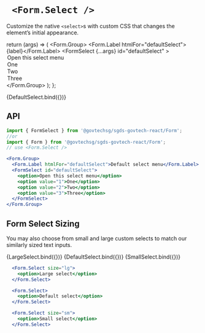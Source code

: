 
<Meta
  title="Components/Form/FormSelect"
  component={FormSelect}
/>

# ` <Form.Select />`

Customize the native `<select>`s with custom CSS that changes the element’s initial appearance.

  return (args) => (
    <Form.Group>
      <Form.Label htmlFor="defaultSelect">{label}</Form.Label>
      <FormSelect
        {...args}
        id="defaultSelect"
      >
        <option>Open this select menu</option>
        <option value="1">One</option>
        <option value="2">Two</option>
        <option value="3">Three</option>
      </FormSelect>
    </Form.Group>
  );
};


<Canvas>
  <Story name="Default">{DefaultSelect.bind({})}</Story>
</Canvas>

## API

```jsx
import { FormSelect } from '@govtechsg/sgds-govtech-react/Form';
//or
import { Form } from '@govtechsg/sgds-govtech-react/Form';
// use <Form.Select />
```

<ArgsTable story="Default" />

```jsx
<Form.Group>
  <Form.Label htmlFor="defaultSelect">Default select menu</Form.Label>
  <FormSelect id="defaultSelect">
    <option>Open this select menu</option>
    <option value="1">One</option>
    <option value="2">Two</option>
    <option value="3">Three</option>
  </FormSelect>
</Form.Group>
```

## Form Select Sizing

You may also choose from small and large custom selects to match our similarly sized text inputs.

<Canvas>
  <Story name="Large Select Sizing" args={{ size: 'lg' }}>
    {LargeSelect.bind({})}
  </Story>
  <Story name="Default Select Sizing">{DefaultSelect.bind({})}</Story>
  <Story name="Small Select Sizing" args={{ size: 'sm' }}>
    {SmallSelect.bind({})}
  </Story>
</Canvas>

```jsx
  <Form.Select size="lg">
    <option>Large select</option>
  </Form.Select>

  <Form.Select>
    <option>Default select</option>
  </Form.Select>

  <Form.Select size="sm">
    <option>Small select</option>
  </Form.Select>
```
